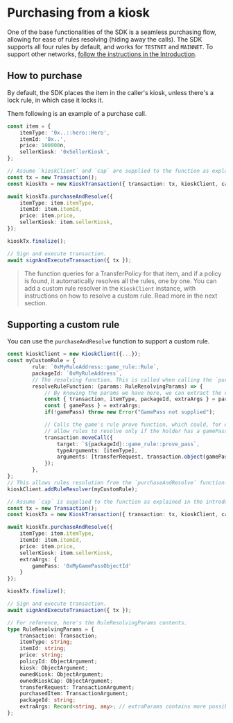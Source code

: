 # Purchasing from a kiosk

One of the base functionalities of the SDK is a seamless purchasing flow, allowing for ease of rules
resolving (hiding away the calls). The SDK supports all four rules by default, and works for
`TESTNET` and `MAINNET`. To support other networks,
[follow the instructions in the Introduction](../introduction#using-kioskclient-on-devnet-or-localnet).

## How to purchase

By default, the SDK places the item in the caller's kiosk, unless there's a lock rule, in which case
it locks it.

Them following is an example of a purchase call.

```typescript
const item = {
    itemType: '0x..::hero::Hero',
    itemId: '0x..',
    price: 100000n,
    sellerKiosk: '0xSellerKiosk',
};

// Assume `kioskClient` and `cap` are supplied to the function as explained in the previous section.
const tx = new Transaction();
const kioskTx = new KioskTransaction({ transaction: tx, kioskClient, cap });

await kioskTx.purchaseAndResolve({
    itemType: item.itemType,
    itemId: item.itemId,
    price: item.price,
    sellerKiosk: item.sellerKiosk,
});

kioskTx.finalize();

// Sign and execute transaction.
await signAndExecuteTransaction({ tx });
```

> The function queries for a TransferPolicy for that item, and if a policy is found, it
> automatically resolves all the rules, one by one. You can add a custom rule resolver in the
> `KioskClient` instance, with instructions on how to resolve a custom rule. Read more in the next
> section.

## Supporting a custom rule

You can use the `purchaseAndResolve` function to support a custom rule.

```typescript
const kioskClient = new KioskClient({...});
const myCustomRule = {
        rule: `0xMyRuleAddress::game_rule::Rule`,
        packageId: `0xMyRuleAddress`,
        // The resolving function. This is called when calling the `purchaseAndResolve`.
        resolveRuleFunction: (params: RuleResolvingParams) => {
            // By knowing the params we have here, we can extract the variables we need to resolve this rule.
            const { transaction, itemType, packageId, extraArgs } = params;
            const { gamePass } = extraArgs;
            if(!gamePass) throw new Error("GamePass not supplied");

            // Calls the game's rule prove function, which could, for example
            // allow rules to resolve only if the holder has a gamePass object.
            transaction.moveCall({
                target: `${packageId}::game_rule::prove_pass`,
                typeArguments: [itemType],
                arguments: [transferRequest, transaction.object(gamePass)],
            });
        },
};
// This allows rules resolution from the `purchaseAndResolve` function.
kioskClient.addRuleResolver(myCustomRule);

// Assume `cap` is supplied to the function as explained in the introduction section.
const tx = new Transaction();
const kioskTx = new KioskTransaction({ transaction: tx, kioskClient, cap });

await kioskTx.purchaseAndResolve({
    itemType: item.itemType,
    itemId: item.itemId,
    price: item.price,
    sellerKiosk: item.sellerKiosk,
    extraArgs: {
        gamePass: '0xMyGamePassObjectId'
    }
});

kioskTx.finalize();

// Sign and execute transaction.
await signAndExecuteTransaction({ tx });
```

```typescript
// For reference, here's the RuleResolvingParams contents.
type RuleResolvingParams = {
    transaction: Transaction;
    itemType: string;
    itemId: string;
    price: string;
    policyId: ObjectArgument;
    kiosk: ObjectArgument;
    ownedKiosk: ObjectArgument;
    ownedKioskCap: ObjectArgument;
    transferRequest: TransactionArgument;
    purchasedItem: TransactionArgument;
    packageId: string;
    extraArgs: Record<string, any>; // extraParams contains more possible {key, values} to pass for custom rules.
};
```

